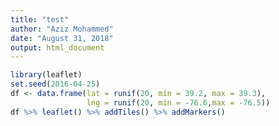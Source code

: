 ---
title: "test"
author: "Aziz Mohammed"
date: "August 31, 2018"
output: html_document
---

```{r , echo = FALSE}
library(leaflet)
set.seed(2016-04-25)
df <- data.frame(lat = runif(20, min = 39.2, max = 39.3),
                 lng = runif(20, min = -76.6,max = -76.5))
df %>% leaflet() %>% addTiles() %>% addMarkers()
```


